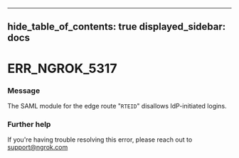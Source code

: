 

---
hide_table_of_contents: true
displayed_sidebar: docs
---


# ERR_NGROK_5317

### Message
The SAML module for the edge route "`RTEID`" disallows IdP-initiated logins.

<ErrorDetails />



### Further help
If you're having trouble resolving this error, please reach out to [support@ngrok.com](mailto:support@ngrok.com?subject=Help%20with%20ERR_NGROK_5317)

